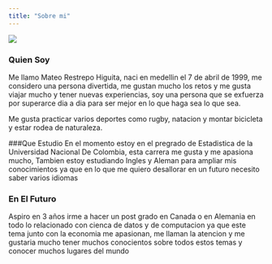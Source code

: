 ```yaml
---
title: "Sobre mi"
---
```



![](mateo.png)


### Quien Soy 
Me llamo Mateo Restrepo Higuita, naci en medellin el 7 de abril de 1999, me considero una persona divertida, me gustan mucho los retos y me gusta viajar mucho  y tener nuevas experiencias, soy una persona que se exfuerza por superarce dia a dia para ser mejor en lo que haga sea lo que sea. 

Me gusta practicar varios deportes como rugby, natacion y montar bicicleta y estar rodea de naturaleza. 


###Que Estudio 
En el momento estoy en el pregrado de Estadistica de la Universidad Nacional De Colombia, esta carrera me gusta y me apasiona mucho, Tambien estoy estudiando Ingles y Aleman para ampliar mis conocimientos ya que en lo que me quiero desallorar en un futuro necesito saber varios idiomas 



### En El Futuro
Aspiro en 3 años irme a hacer un post grado en Canada o en Alemania en todo lo relacionado con cienca de datos y de computacion ya que este tema junto con la economia me apasionan, me llaman la atencion  y me gustaria mucho tener muchos conocientos sobre todos estos temas y conocer muchos lugares del mundo 





